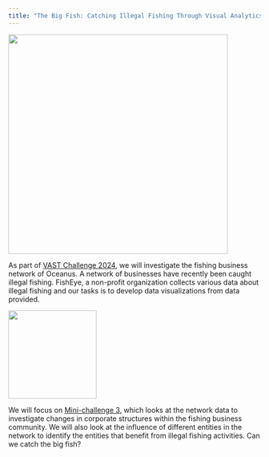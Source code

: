 ```yaml
---
title: "The Big Fish: Catching Illegal Fishing Through Visual Analytics"
---
```


![](images/bigfish_hero.png){fig-align="center" width="438"}

As part of [VAST Challenge 2024](https://vast-challenge.github.io/2024/index.html), we will investigate the fishing business network of Oceanus. A network of businesses have recently been caught illegal fishing. FishEye, a non-profit organization collects various data about illegal fishing and our tasks is to develop data visualizations from data provided.

![](images/clipboard-2290439467.png){fig-align="center" width="176"}

We will focus on [Mini-challenge 3](https://vast-challenge.github.io/2024/MC3.html), which looks at the network data to investigate changes in corporate structures within the fishing business community. We will also look at the influence of different entities in the network to identify the entities that benefit from illegal fishing activities. Can we catch the big fish?
